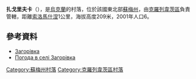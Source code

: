 {{coord|51|31|26|N|33|30|19|E|scale:100000_region:UA|display=title}}

'''扎戈里夫卡'''（{{lang-uk|Загорівка}}），是[[烏克蘭|烏克蘭]]的村落，位於該國東北部[[蘇梅州|蘇梅州]]，由[[克羅列韋茨區|克羅列韋茨區]]負責管轄，距離[[索洛馬什涅|索洛馬什涅]]1公里，海拔高度209米，2001年人口6。

==參考資料==
* [http://w1.c1.rada.gov.ua/pls/z7502/A005?rdat1=02.02.2010&rf7571=42514 Загорівка]{{dead link|date=2018年3月 |bot=InternetArchiveBot |fix-attempted=yes }}
* [http://weather.in.ua/ua/symskaja/8180 Погода в селі Загорівка] {{Wayback|url=http://weather.in.ua/ua/symskaja/8180 |date=20111219224604 }}

{{DEFAULTSORT:Загорівка}}
[[Category:蘇梅州村落|Category:蘇梅州村落]]
[[Category:克羅列韋茨區村落|Category:克羅列韋茨區村落]]


{{Sumy-geo-stub}}